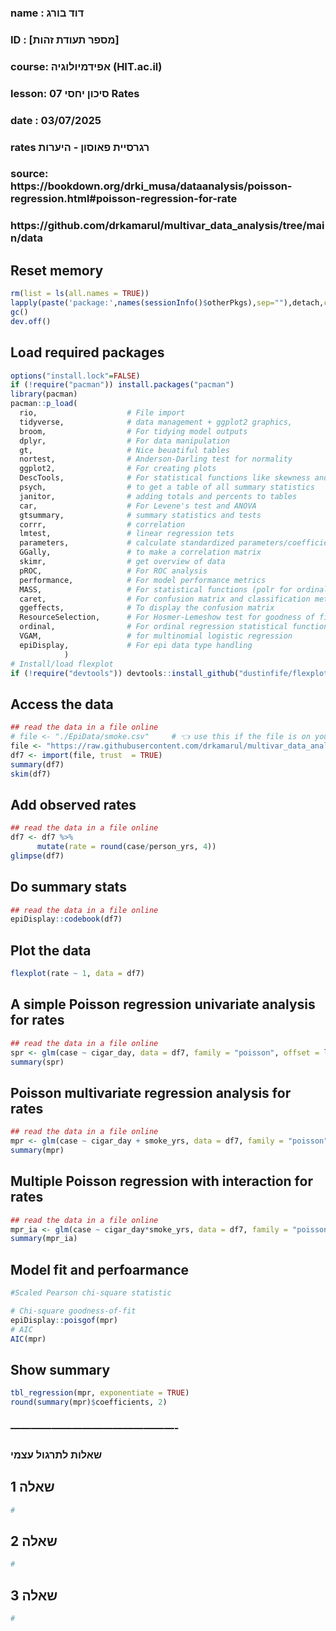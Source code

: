 ###
### name  : דוד בורג
### ID    : [מספר תעודת זהות]
### course: אפידמיולוגיה (HIT.ac.il)
### lesson: סיכון יחסי 07  Rates 
### date  : 03/07/2025
###  
###  rates רגרסיית פאוסון - היערות
###
### source:  https://bookdown.org/drki_musa/dataanalysis/poisson-regression.html#poisson-regression-for-rate
###          https://github.com/drkamarul/multivar_data_analysis/tree/main/data


## Reset memory
```{r setup-packages, include = FALSE}
rm(list = ls(all.names = TRUE))
lapply(paste('package:',names(sessionInfo()$otherPkgs),sep=""),detach,character.only=TRUE,unload=TRUE,force=TRUE)
gc()
dev.off()
```

## Load required packages
```{r load-packages, include = FALSE}
options("install.lock"=FALSE)
if (!require("pacman")) install.packages("pacman")
library(pacman)
pacman::p_load(
  rio,                    # File import
  tidyverse,              # data management + ggplot2 graphics,
  broom,                  # For tidying model outputs
  dplyr,                  # For data manipulation
  gt,                     # Nice beuatiful tables
  nortest,                # Anderson-Darling test for normality
  ggplot2,                # For creating plots
  DescTools,              # For statistical functions like skewness and kurtosis
  psych,                  # to get a table of all summary statistics
  janitor,                # adding totals and percents to tables
  car,                    # For Levene's test and ANOVA
  gtsummary,              # summary statistics and tests
  corrr,                  # correlation
  lmtest,                 # linear regression tets
  parameters,             # calculate standardized parameters/coefficients
  GGally,                 # to make a correlation matrix
  skimr,                  # get overview of data
  pROC,                   # For ROC analysis
  performance,            # For model performance metrics
  MASS,                   # For statistical functions (polr for ordinal regression)ordinal
  caret,                  # For confusion matrix and classification metrics
  ggeffects,              # To display the confusion matrix
  ResourceSelection,      # For Hosmer-Lemeshow test for goodness of fit 
  ordinal,                # For ordinal regression statistical functions 
  VGAM,                   # for multinomial logistic regression
  epiDisplay,             # For epi data type handling    
            )
# Install/load flexplot
if (!require("devtools")) devtools::install_github("dustinfife/flexplot", ref = "development")  ;  if (!require("pacman")) install.packages("pacman")  ;  library(flexplot)
```

## Access the data
```{r read-data, echo = TRUE}
## read the data in a file online
# file <- "./EpiData/smoke.csv"     # 👈 use this if the file is on your computer
file <- "https://raw.githubusercontent.com/drkamarul/multivar_data_analysis/refs/heads/main/data/smoke.csv"
df7 <- import(file, trust  = TRUE)
summary(df7)
skim(df7)
```


## Add observed rates
```{r radd-obs, echo = TRUE}
## read the data in a file online
df7 <- df7 %>% 
      mutate(rate = round(case/person_yrs, 4))
glimpse(df7)
```

## Do summary stats
```{r summary-stats, echo = TRUE}
## read the data in a file online
epiDisplay::codebook(df7)
```


## Plot the data
```{r simple-poisson-reg, echo = TRUE}
flexplot(rate ~ 1, data = df7)
```

## A simple Poisson regression univariate analysis for rates
```{r read-data, echo = TRUE}
## read the data in a file online
spr <- glm(case ~ cigar_day, data = df7, family = "poisson", offset = log(person_yrs))
summary(spr)
```

##  Poisson multivariate regression analysis for rates
```{r poisson-multi-reg, echo = TRUE}
## read the data in a file online
mpr <- glm(case ~ cigar_day + smoke_yrs, data = df7, family = "poisson", offset = log(person_yrs))    # the "." uses all the other variables
summary(mpr)
```

## Multiple Poisson regression with interaction for rates
```{r poisson-multi-reg-ia, echo = TRUE}
## read the data in a file online
mpr_ia <- glm(case ~ cigar_day*smoke_yrs, data = df7, family = "poisson", offset = log(person_yrs))
summary(mpr_ia)
```

## Model fit and perfoarmance
```{r read-data, echo = TRUE}
#Scaled Pearson chi-square statistic

# Chi-square goodness-of-fit
epiDisplay::poisgof(mpr)
# AIC
AIC(mpr)
```

## Show summary
```{r read-data, echo = TRUE}
tbl_regression(mpr, exponentiate = TRUE)
round(summary(mpr)$coefficients, 2)
```





### -------------------------------------------------




### שאלות לתרגול עצמי

## שאלה 1
```{r question-1, echo = TRUE}
# 

```

## שאלה 2
```{r question-2, echo = TRUE}
# 

```

## שאלה 3
```{r question-3, echo = TRUE}
# 

```
